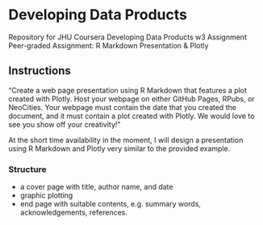 # Developing Data Products #

Repository for JHU Coursera Developing Data Products w3 Assignment
Peer-graded Assignment: R Markdown Presentation & Plotly


## Instructions  ##

"Create a web page presentation using R Markdown that features a plot created with Plotly. Host your webpage on either GitHub Pages, RPubs, or NeoCities. Your webpage must contain the date that you created the document, and it must contain a plot created with Plotly. We would love to see you show off your creativity!"

At the short time availability in the moment, I will design a presentation using R Markdown and Plotly very similar to the provided example.

### Structure ###

- a cover page with title, author name, and date
- graphic plotting
- end page with suitable contents, e.g. summary words, acknowledgements, references.